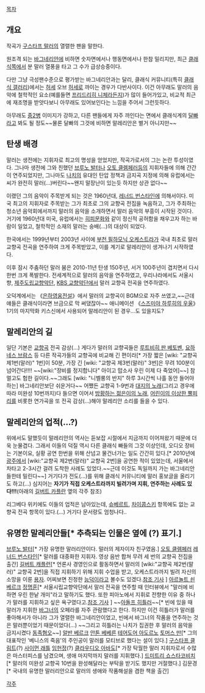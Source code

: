 [[목차]]
== 개요 ==
작곡가 [[구스타프 말러]]의 열렬한 팬을 말한다.

원조격 되는 [[바그네리안]]에 비하면 숫자면에서나 행동면에서나 한참 밀리지만, 최근 [[클래식]]쪽에서 분 말러 열풍을 타고 그 수가 급상승중이다.

다만 그냥 극성팬수준으로 평가받는 바그네리안과는 달리, 클래식 커뮤니티(특히 [[클래식 갤러리]])에서는 [[허세]] 오브 [[허세]]로 까이는 경우가 다반사이다. 이건 아무래도 말러의 음악에 철학적인 요소(예를들면 [[프리드리히 니체]]라든지)가 많이 들어가있고, 비교적 최근에 재조명을 받앗다보니 아무래도 있어보인다는 느낌을 주어서 그런듯하다.

아무래도 [[중2병]] 이미지가 강하고, 다른 팬들에게 자주 까인다는 면에서 클래식계의 [[달빠]]라고 봐도 될 정도~~물론 달빠의 그것에 비하면 말레리안은 별거 아니지만~~

== 탄생 배경 ==
말러는 생전에는 지휘자로 최고의 명성을 얻었지만, 작곡가로서의 그는 논란 투성이였다. 그나마 생전에 그와 친했던 [[브루노 발터]]나 [[오토 클렘페러]]등의 지휘자들에 의해 간간이 연주되었지만, 그나마도 [[나치]]의 유대인 탄압 정책과 금지곡 지정에 의해 유럽에서는 씨가 완전히 말러(...)버린다~~왠지 말장난이 있는듯 하지만 상관 없다~~

이랬던 그의 음악이 주목받게 되는 것은 1960년대, [[레너드 번스타인]]에 의해서이다. 미국 최고의 지휘자로 주목받는 그가 최초로 그의 교향곡 전집을 녹음하고, 그가 주최하는 청소년 음악회에서까지 말러의 음악을 소개하면서 말러 음악의 부흥이 시작된 것이다. 거기에 1960년대 미국, 유럽에서는 [[히피]]문화와 같이 정신적 공허함을 채우고자 하는 바람이 일었고, 철학적인 소재의 말러는 숭배(...)의 대상이 되었다.

한국에서는 1999년부터 2003년 사이에 [[부천 필하모닉 오케스트라]]가 국내 최초로 말러 교향곡 전곡을 연주하여 크게 주목받았고, 이를 계기로 말레리안이 생겨나기 시작하였다.

이후 잠시 주춤하던 말러 붐은 2010-11년 탄생 150주년, 서거 100주년이 겹치면서 다시 한번 크게 폭발한다. 전세계적으로 말러의 음악을 연주하였고, 우리나라에서도 서울시향, [[제주도립교향악단]], [[KBS 교향악단]]에서 말러 교향곡 전곡을 연주하였다.

오덕계에서는 《[[은하영웅전설]]》에서 말러의 교향곡이 BGM으로 자주 쓰였고,~~근데 얘들은 클래식이라면 브금으로 막 써댔잖아~~ 애니메이션 《[[스즈미야 하루히의 우울]]》 1기의 마지막화 키스신에서 사용되어 말레리안이 된 경우...도 있을지도?

== 말레리안의 길 ==
일단 기본은 [[교향곡]] 전곡 감상(...) 게다가 말러의 교향곡들은 [[루트비히 판 베토벤]], [[요하네스 브람스]] 등 다른 작곡가들의 교향곡에 비교해 긴 편이라[* 가장 짧은 [wiki: "교향곡 제1번(말러)" 1번]이 50분, 가장 긴 [wiki: "교향곡 제3번(말러)" 3번]은 무려 100분이 넘어간다!!!! ~~[wiki:"장비를 정지합니다" 아이고 맙소사 우린 이제 다 죽었어]~~] 참 멀고도 험한 길이다.~~그래도 [wiki: "니벨룽의 반지" 하루 3시간씩 나흘 동안 들어야 하는] 바그네리안보단 쉬운거다~~ 어쨌든 교향곡 1-9번과 [[대지의 노래]](그리고 경우에 따라 미완성 10번까지)다 들으면 이어서 [[방황하는 젊은이의 노래]], [[어린이의 이상한 뿔피리]]를 비롯한 연가곡을 또 전곡 감상(...)해야 말레리안 소리를 들을 수 있다.

== 말레리안의 업적(...?) ==
위에서도 말했듯이 말레리안의 역사는 듣보잡 시절에서 지금까지 이어져왔기 때문에 더욱 눈물겹다. 그래서 이들의 덕질 역시 다른 클래식 빠들의 그것 이상인데, 오디오 장비는 기본이요, 실황 공연 한번을 위해 산넘고 물건너가는 일도 간간히 있다.[* 2010년에 [[광주광역시|광주]]에서 [wiki:"교향곡 제2번(말러)" 교향곡 2번]을 공연한 적이 있었는데, 서울에서 차타고 2-3시간 걸려 도착한 사례도 있었다.~~근데 이것도 독일까지 가는 바그네리안들한테 밀린다~~] 거기다가 전도(...)를 위해 클래식 커뮤니티에 말러 홍보글을 올리기도 하고(...) 심지어는 '''자기가 직접 오케스트라까지 빌려가며 지휘, 연주하는 사례도 있다!!!'''(아래의 [[길버트 카플란]] 옆의 각주 참조)

리그베다 위키에도 이들의 업적은 남아있는데, [[슈베르트]], [[차이콥스키]] 항목에도 없는 교향곡 전곡 항목이 있다.(...) 거기다 문서량도 엄청나다..

== 유명한 말레리안들[* 추측되는 인물은 옆에 (?) 표기.] ==
[[브루노 발터]][* 가장 유명한 말러리안이다. 말러의 제자이자 친구였음.]
[[오토 클렘페러]]
[[레너드 번스타인]][* 말러를 대중화한 지휘자. 영상 음반 합쳐 무려 세 번의 교향곡 전집을 출간]
[[길버트 캐플런]][* 언론사 경영인으로 활동하면서 말러의 [wiki:"교향곡 제2번(말러)" 교향곡 2번]을 직접 지휘하기 위해 지휘 수업을 받고, 오케스트라까지 빌려 자신의 소망을 이룬 [[용자]]. 어찌보면 진정한 [[능덕]]이라고 볼수도 있겠다.[http://news.hankooki.com/lpage/life/200509/h2005091319203223280.htm 참조 기사] ]
[[아르놀트 쇤베르크]]
[[정명훈]][* 서울시립교향악단에서 말러 전곡을 연주할 때 인터뷰에서 "말러에 비하면 우린 한낱 개미"라고 말하기도 했다. 또한 피아노에서 지휘로 전향한 이유 중 하나가 말러를 지휘하고 싶은 욕구였다고.[http://news.heraldcorp.com/view.php?ud=20111020000146&md=20120317061907_AT 참조 기사] ]
~~[[아돌프 히틀러]]~~[* 빈에 있을 때 말러가 지휘한 [[바그너]]의 오페라를 자주 관람했다고 한다. 하지만 이건 히틀러가 말러를 좋아해서가 아니라 그가 열렬한 바그네리안이었고, 빈에서 바그너의 작품을 연주하는 것은 말러뿐이었기 때문이었다(...) ~~그리고 히틀러는 나치가 집권한 후 말러의 음악을 금지시켰다 [[동족혐오]]~~]
[[알반 베르크]]
[[안톤 베베른]]
[[테어도어 아도르노]]
[[토머스 만]][* 그의 대표작인 '베니스의 죽음'의 주인공이 말러를 모티브로 했다는 설이 있다.]
[[구스타프 클림트]](?)
[[사이먼 래틀]]
[[임헌정]](?)
[[클라우디오 아바도]][* 가장 탁월한 말러 지휘자로서 수많은 마스터피스를 남겼으며, 생애 마지막까지 말러를 지휘했다.]
[[드미트리 쇼스타코비치]][* 말러의 미완성 교향곡 10번을 완성해달라는 부탁을 받기도 했지만 거절했다.]
김문경[* 국내의 유명한 말러리안으로 말러의 생애와 작품해설을 겸한 책을 출간]

[[각주]]
